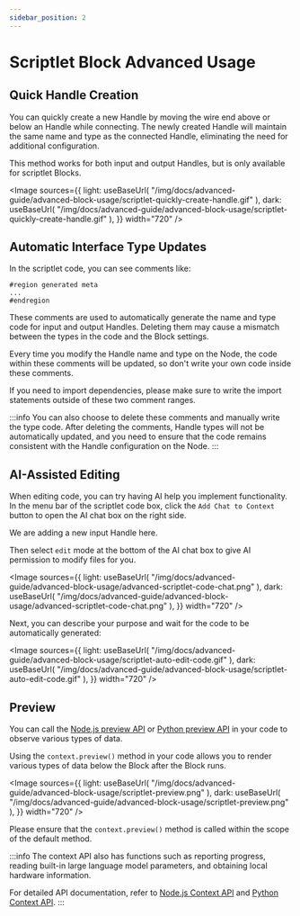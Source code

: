 ```yaml
---
sidebar_position: 2
---
```



# Scriptlet Block Advanced Usage

## Quick Handle Creation

You can quickly create a new Handle by moving the wire end above or below an Handle while connecting. The newly created Handle will maintain the same name and type as the connected Handle, eliminating the need for additional configuration.

This method works for both input and output Handles, but is only available for scriptlet Blocks.

<Image
  sources={{
    light: useBaseUrl(
      "/img/docs/advanced-guide/advanced-block-usage/scriptlet-quickly-create-handle.gif"
    ),
    dark: useBaseUrl(
      "/img/docs/advanced-guide/advanced-block-usage/scriptlet-quickly-create-handle.gif"
    ),
  }}
  width="720"
/>

## Automatic Interface Type Updates

In the scriptlet code, you can see comments like:

```
#region generated meta
...
#endregion
```

These comments are used to automatically generate the name and type code for input and output Handles. Deleting them may cause a mismatch between the types in the code and the Block settings.

Every time you modify the Handle name and type on the Node, the code within these comments will be updated, so don't write your own code inside these comments.

If you need to import dependencies, please make sure to write the import statements outside of these two comment ranges.

:::info
You can also choose to delete these comments and manually write the type code. After deleting the comments, Handle types will not be automatically updated, and you need to ensure that the code remains consistent with the Handle configuration on the Node.
:::

## AI-Assisted Editing

When editing code, you can try having AI help you implement functionality. In the menu bar of the scriptlet code box, click the `Add Chat to Context` button to open the AI chat box on the right side.

We are adding a new input Handle here.

Then select `edit` mode at the bottom of the AI chat box to give AI permission to modify files for you.

<Image
  sources={{
    light: useBaseUrl(
      "/img/docs/advanced-guide/advanced-block-usage/advanced-scriptlet-code-chat.png"
    ),
    dark: useBaseUrl(
      "/img/docs/advanced-guide/advanced-block-usage/advanced-scriptlet-code-chat.png"
    ),
  }}
  width="720"
/>

Next, you can describe your purpose and wait for the code to be automatically generated:

<Image
  sources={{
    light: useBaseUrl(
      "/img/docs/advanced-guide/advanced-block-usage/scriptlet-auto-edit-code.gif"
    ),
    dark: useBaseUrl(
      "/img/docs/advanced-guide/advanced-block-usage/scriptlet-auto-edit-code.gif"
    ),
  }}
  width="720"
/>

## Preview

You can call the [Node.js preview API](/docs/workflow-engine/nodejs-sdk-api#3-contextpreview-types) or [Python preview API](/docs/workflow-engine/python-sdk-api#3-contextpreview-types) in your code to observe various types of data.

Using the `context.preview()` method in your code allows you to render various types of data below the Block after the Block runs.

<Image
  sources={{
    light: useBaseUrl(
      "/img/docs/advanced-guide/advanced-block-usage/scriptlet-preview.png"
    ),
    dark: useBaseUrl(
      "/img/docs/advanced-guide/advanced-block-usage/scriptlet-preview.png"
    ),
  }}
  width="720"
/>

Please ensure that the `context.preview()` method is called within the scope of the default method.

:::info
The context API also has functions such as reporting progress, reading built-in large language model parameters, and obtaining local hardware information.

For detailed API documentation, refer to [Node.js Context API](/docs/workflow-engine/nodejs-sdk-api#common-apis) and [Python Context API](/docs/workflow-engine/python-sdk-api#common-apis).
:::
